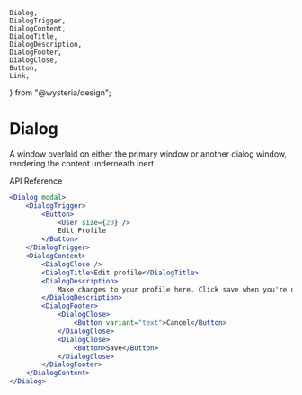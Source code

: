     Dialog,
    DialogTrigger,
    DialogContent,
    DialogTitle,
    DialogDescription,
    DialogFooter,
    DialogClose,
    Button,
    Link,
} from "@wysteria/design";

# Dialog

A window overlaid on either the primary window or another dialog window, rendering the content underneath inert.

<Link
    target="_blank"
    href="https://www.radix-ui.com/primitives/docs/components/dialog"
>
    API Reference
</Link>

<ComponentPreview>
    <Dialog modal>
        <DialogTrigger>
            <Button>
                <User size={20} />
                {"Edit Profile"}
            </Button>
        </DialogTrigger>
        <DialogContent>
            <DialogClose />
            <DialogTitle>Edit profile</DialogTitle>
            <DialogDescription>
                Make changes to your profile here. Click save when you're done.
            </DialogDescription>
            <DialogFooter>
                <DialogClose>
                    <Button variant="text">Cancel</Button>
                </DialogClose>
                <DialogClose>
                    <Button>Save</Button>
                </DialogClose>
            </DialogFooter>
        </DialogContent>
    </Dialog>
</ComponentPreview>

```jsx copy
<Dialog modal>
    <DialogTrigger>
        <Button>
            <User size={20} />
            Edit Profile
        </Button>
    </DialogTrigger>
    <DialogContent>
        <DialogClose />
        <DialogTitle>Edit profile</DialogTitle>
        <DialogDescription>
            Make changes to your profile here. Click save when you're done.
        </DialogDescription>
        <DialogFooter>
            <DialogClose>
                <Button variant="text">Cancel</Button>
            </DialogClose>
            <DialogClose>
                <Button>Save</Button>
            </DialogClose>
        </DialogFooter>
    </DialogContent>
</Dialog>
```
